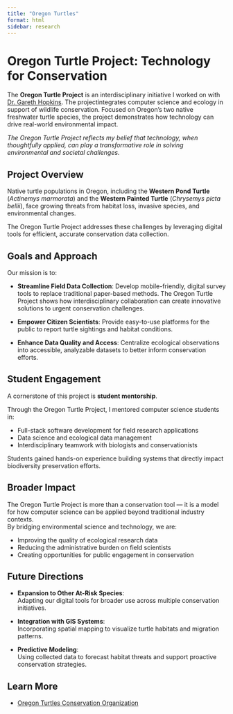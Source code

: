 ```yaml
---
title: "Oregon Turtles"
format: html
sidebar: research
---
```


# Oregon Turtle Project: Technology for Conservation

The **Oregon Turtle Project** is an interdisciplinary initiative I worked on with [Dr. Gareth Hopkins](#0). The projectintegrates computer science and ecology in support of wildlife conservation. Focused on Oregon’s two native freshwater turtle species, the project demonstrates how technology can drive real-world environmental impact.

*The Oregon Turtle Project reflects my belief that technology, when thoughtfully applied, can play a transformative role in solving environmental and societal challenges.*

## Project Overview

Native turtle populations in Oregon, including the **Western Pond Turtle** (*Actinemys marmorata*) and the **Western Painted Turtle** (*Chrysemys picta bellii*), face growing threats from habitat loss, invasive species, and environmental changes.

The Oregon Turtle Project addresses these challenges by leveraging digital tools for efficient, accurate conservation data collection.

## Goals and Approach

Our mission is to:

-   **Streamline Field Data Collection**: Develop mobile-friendly, digital survey tools to replace traditional paper-based methods. The Oregon Turtle Project shows how interdisciplinary collaboration can create innovative solutions to urgent conservation challenges.

-   **Empower Citizen Scientists**: Provide easy-to-use platforms for the public to report turtle sightings and habitat conditions.

-   **Enhance Data Quality and Access**: Centralize ecological observations into accessible, analyzable datasets to better inform conservation efforts.

## Student Engagement

A cornerstone of this project is **student mentorship**.

Through the Oregon Turtle Project, I mentored computer science students in:

-   Full-stack software development for field research applications
-   Data science and ecological data management
-   Interdisciplinary teamwork with biologists and conservationists

Students gained hands-on experience building systems that directly impact biodiversity preservation efforts.

## Broader Impact

The Oregon Turtle Project is more than a conservation tool — it is a model for how computer science can be applied beyond traditional industry contexts.\
By bridging environmental science and technology, we are:

-   Improving the quality of ecological research data
-   Reducing the administrative burden on field scientists
-   Creating opportunities for public engagement in conservation

## Future Directions

-   **Expansion to Other At-Risk Species**:\
    Adapting our digital tools for broader use across multiple conservation initiatives.

-   **Integration with GIS Systems**:\
    Incorporating spatial mapping to visualize turtle habitats and migration patterns.

-   **Predictive Modeling**:\
    Using collected data to forecast habitat threats and support proactive conservation strategies.

## Learn More

-   [Oregon Turtles Conservation Organization](https://www.oregonturtles.org/)